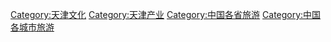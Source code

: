 [[Category:天津文化|Category:天津文化]]
[[Category:天津产业|Category:天津产业]]
[[Category:中国各省旅游|Category:中国各省旅游]]
[[Category:中国各城市旅游|Category:中国各城市旅游]]